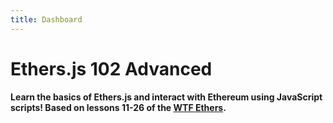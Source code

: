 ```yaml
---
title: Dashboard
---
```


# Ethers.js 102 Advanced

**Learn the basics of Ethers.js and interact with Ethereum using JavaScript scripts! Based on lessons 11-26 of the [WTF Ethers](https://github.com/WTFAcademy/WTF-Ethers).**

